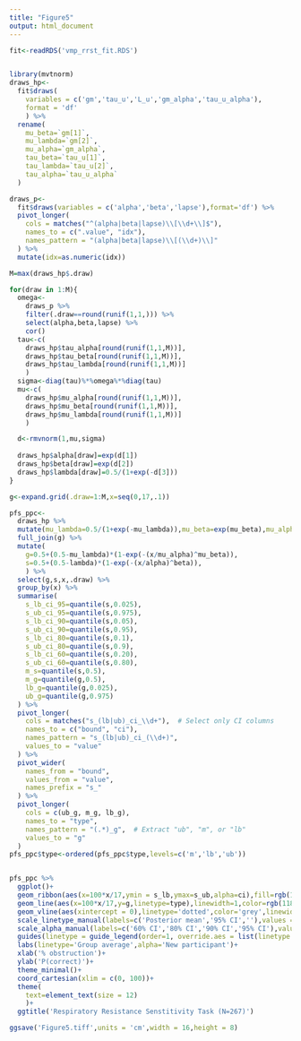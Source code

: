 ```yaml
---
title: "Figure5"
output: html_document
---
```


```r

fit<-readRDS('vmp_rrst_fit.RDS')


library(mvtnorm)
draws_hp<-
  fit$draws(
    variables = c('gm','tau_u','L_u','gm_alpha','tau_u_alpha'),
    format = 'df'
    ) %>% 
  rename(
    mu_beta=`gm[1]`,
    mu_lambda=`gm[2]`,
    mu_alpha=`gm_alpha`,
    tau_beta=`tau_u[1]`,
    tau_lambda=`tau_u[2]`,
    tau_alpha=`tau_u_alpha`
  )

draws_p<-
  fit$draws(variables = c('alpha','beta','lapse'),format='df') %>%
  pivot_longer(
    cols = matches("^(alpha|beta|lapse)\\[\\d+\\]$"),
    names_to = c(".value", "idx"),
    names_pattern = "(alpha|beta|lapse)\\[(\\d+)\\]"
  ) %>% 
  mutate(idx=as.numeric(idx))

M=max(draws_hp$.draw)

for(draw in 1:M){
  omega<-
    draws_p %>% 
    filter(.draw==round(runif(1,1,))) %>% 
    select(alpha,beta,lapse) %>% 
    cor()
  tau<-c(
    draws_hp$tau_alpha[round(runif(1,1,M))],
    draws_hp$tau_beta[round(runif(1,1,M))],
    draws_hp$tau_lambda[round(runif(1,1,M))]
    )
  sigma<-diag(tau)%*%omega%*%diag(tau)
  mu<-c(
    draws_hp$mu_alpha[round(runif(1,1,M))],
    draws_hp$mu_beta[round(runif(1,1,M))],
    draws_hp$mu_lambda[round(runif(1,1,M))]
    )

  d<-rmvnorm(1,mu,sigma)
  
  draws_hp$alpha[draw]=exp(d[1])
  draws_hp$beta[draw]=exp(d[2])
  draws_hp$lambda[draw]=0.5/(1+exp(-d[3]))
}

g<-expand.grid(.draw=1:M,x=seq(0,17,.1))

pfs_ppc<-
  draws_hp %>% 
  mutate(mu_lambda=0.5/(1+exp(-mu_lambda)),mu_beta=exp(mu_beta),mu_alpha=exp(mu_alpha)) %>% 
  full_join(g) %>% 
  mutate(
    g=0.5+(0.5-mu_lambda)*(1-exp(-(x/mu_alpha)^mu_beta)),
    s=0.5+(0.5-lambda)*(1-exp(-(x/alpha)^beta)),
    ) %>% 
  select(g,s,x,.draw) %>%  
  group_by(x) %>% 
  summarise(
    s_lb_ci_95=quantile(s,0.025),
    s_ub_ci_95=quantile(s,0.975),
    s_lb_ci_90=quantile(s,0.05),
    s_ub_ci_90=quantile(s,0.95),
    s_lb_ci_80=quantile(s,0.1),
    s_ub_ci_80=quantile(s,0.9),
    s_lb_ci_60=quantile(s,0.20),
    s_ub_ci_60=quantile(s,0.80),
    m_s=quantile(s,0.5),
    m_g=quantile(g,0.5),
    lb_g=quantile(g,0.025),
    ub_g=quantile(g,0.975)
  ) %>%  
  pivot_longer(
    cols = matches("s_(lb|ub)_ci_\\d+"),  # Select only CI columns
    names_to = c("bound", "ci"), 
    names_pattern = "s_(lb|ub)_ci_(\\d+)", 
    values_to = "value"
  ) %>%
  pivot_wider(
    names_from = "bound",
    values_from = "value",
    names_prefix = "s_"
  ) %>% 
  pivot_longer(
    cols = c(ub_g, m_g, lb_g),
    names_to = "type",
    names_pattern = "(.*)_g",  # Extract "ub", "m", or "lb"
    values_to = "g"
  )
pfs_ppc$type<-ordered(pfs_ppc$type,levels=c('m','lb','ub'))


pfs_ppc %>% 
  ggplot()+
  geom_ribbon(aes(x=100*x/17,ymin = s_lb,ymax=s_ub,alpha=ci),fill=rgb(118/255,42/255,131/255))+
  geom_line(aes(x=100*x/17,y=g,linetype=type),linewidth=1,color=rgb(118/255,42/255,131/255))+
  geom_vline(aes(xintercept = 0),linetype='dotted',color='grey',linewidth=1)+
  scale_linetype_manual(labels=c('Posterior mean','95% CI',''),values = c('solid','dotted','dotted'))+  
  scale_alpha_manual(labels=c('60% CI','80% CI','90% CI','95% CI'),values=c(.4,.3,.2,.1))+
  guides(linetype = guide_legend(order=1, override.aes = list(linetype = c('solid','dotted','blank'))))+
  labs(linetype='Group average',alpha='New participant')+
  xlab('% obstruction')+
  ylab('P(correct)')+
  theme_minimal()+
  coord_cartesian(xlim = c(0, 100))+
  theme(
    text=element_text(size = 12)
    )+
  ggtitle('Respiratory Resistance Senstitivity Task (N=267)')

ggsave('Figure5.tiff',units = 'cm',width = 16,height = 8)
```